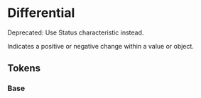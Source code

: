 
<Meta title="Theme/Characteristics/Differential" />

# Differential

<Banner status="warning">
  <BannerContent>Deprecated: Use Status characteristic instead.</BannerContent>
</Banner>

Indicates a positive or negative change within a value or object.

## Tokens

### Base

<Canvas>
  <Story name="Base">
    <DocGrid>
      <ColorBlock colorVar="--salt-differential-positive-foreground" />
      <ColorBlock colorVar="--salt-differential-negative-foreground" />
    </DocGrid>
  </Story>
</Canvas>
